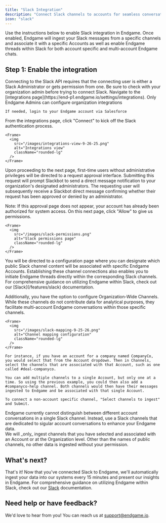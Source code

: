 ```yaml
---
title: "Slack Integration"
description: "Connect Slack channels to accounts for seamless conversation tracking"
icon: "slack"
---
```


Use the instructions below to enable Slack integration in Endgame. Once enabled, Endgame will ingest your Slack messages from a specific channels and associate it with a specific Accounts as well as enable Endgame threads within Slack for both account specific and multi-account Endgame chats. 

## Step 1: Enable the integration

<Warning>
  Connecting to the Slack API requires that the connecting user is either a Slack Administrator or gets permission from one. Be sure to check with your organization admin before trying to connect Slack.
</Warning>

<Steps>
  <Step title="Navigate to Configuration">
    Navigate to the [integrations page](https://end-p1.endgame.io/settings/integrations). Only Endgame Admins can configure organization integrations 

    If needed, login to your Endgame account via Salesforce
  </Step>
  <Step title="Start Setup">
    From the integrations page, click "Connect" to kick off the Slack authentication process.

    <Frame>
      <img
        src="/images/integrations-view-9-26-25.png"
        alt="Integrations view"
        className="rounded-lg"
      />
    </Frame>
    
  </Step>
  <Step title="Request Approval (if needed)">
Upon proceeding to the next page, first-time users without administrative privileges will be directed to a request approval interface. Submitting this request will prompt Slackbot to send a direct message notification to your organization's designated administrators. The requesting user will subsequently receive a Slackbot direct message confirming whether their request has been approved or denied by an administrator.

Note: If this approval page does not appear, your account has already been authorized for system access.
  </Step>
  <Step title="Grant Permissions">
    On this next page, click "Allow" to give us permissions.

    <Frame>
      <img
        src="/images/slack-permissions.png"
        alt="Slack permissions page"
        className="rounded-lg"
      />
    </Frame>
  </Step>
  <Step title="Configure Channel Mapping">
You will be directed to a configuration page where you can designate which public Slack channel content will be associated with specific Endgame Accounts. Establishing these channel connections also enables you to initiate Endgame threads directly within the corresponding Slack channels. For comprehensive guidance on utilizing Endgame within Slack, check out our [Slack](/features/slack) documentation.
    
Additionally, you have the option to configure Organization-Wide Channels. While these channels do not contribute data for analytical purposes, they facilitate multi-account Endgame conversations within those specific channels.

    <Frame>
      <img
        src="/images/slack-mapping-9-25-26.png"
        alt="Channel mapping configuration"
        className="rounded-lg"
      />
    </Frame>
    
    For instance, if you have an account for a company named CompanyCo, you would select that from the Account dropdown. Then in Channels, select the channels that are associated with that Account, such as one called #deal-companyco.
    
    You can add multiple channels to a single Account, but only one at a time. So using the previous example, you could then also add a #companyco-help channel. Both channels would then have their messages ingested to Endgame and be associated with that single Account.

    To connect a non-account specific channel, "Select channels to ingest" and Submit. 
  </Step>
</Steps>

<Note>
 Endgame currently cannot distinguish between different account conversations in a single Slack channel. Instead, use a Slack channels that are dedicated to sigular account conversations to enhance your Endgame data. 
<br/>
We will _only_ ingest channels that you have selected and associated with an Account or at the Organization level. Other than the names of public channels, no other data is ingested without your permission.
</Note>

## What's next?

That's it\! Now that you've connected Slack to Endgame, we'll automatically ingest your data into our systems every 15 minutes and present our insights in Endgame. For comprehensive guidance on utilizing Endgame within Slack, check out our [Slack](/features/slack) documentation.

## Need help or have feedback?

We'd love to hear from you\! You can reach us at [support@endgame.io](mailto:support@endgame.io).